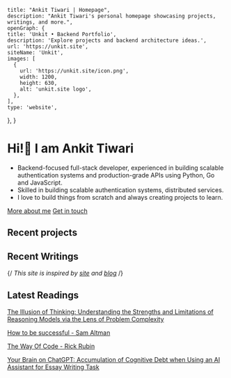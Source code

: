 
    title: "Ankit Tiwari | Homepage",
    description: "Ankit Tiwari's personal homepage showcasing projects, writings, and more.",
    openGraph: {
    title: 'Unkit • Backend Portfolio',
    description: 'Explore projects and backend architecture ideas.',
    url: 'https://unkit.site',
    siteName: 'Unkit',
    images: [
      {
        url: 'https://unkit.site/icon.png',
        width: 1200,
        height: 630,
        alt: 'unkit.site logo',
      },
    ],
    type: 'website',
  },
}

# Hi!👋 I am Ankit Tiwari
- Backend-focused full-stack developer, experienced in building scalable authentication systems and production-grade APIs
using Python, Go and JavaScript.
- Skilled in building scalable authentication systems, distributed services.
- I love to build things from scratch and always creating projects to learn.

[More about me](/about) <Spacer size="small" /> [Get in touch](/contact)

## Recent projects
<RecentProjects />

## Recent Writings
<RecentWritings />

{/*<Caption> This site is inspired by [site](https://github.com/leerob/site) and [blog](https://github.com/rauchg/blog) </Caption>*/}

## Latest Readings

[The Illusion of Thinking: Understanding the Strengths and Limitations of Reasoning Models via the Lens of Problem Complexity](https://machinelearning.apple.com/research/illusion-of-thinking)

[How to be successful - Sam Altman](https://blog.samaltman.com/how-to-be-successful)

[The Way Of Code - Rick Rubin](https://www.thewayofcode.com/)

[Your Brain on ChatGPT: Accumulation of Cognitive Debt when Using an AI Assistant for Essay Writing Task](https://arxiv.org/abs/2401.00566)

<ReadingButton />